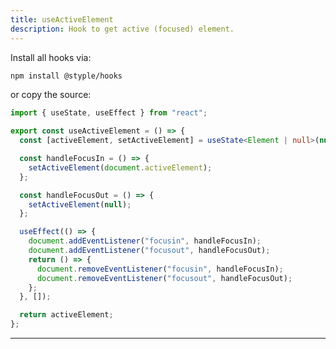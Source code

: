```yaml
---
title: useActiveElement
description: Hook to get active (focused) element.
---
```


Install all hooks via:

```bash 
npm install @styple/hooks
```

or copy the source:

```ts line=3-24
import { useState, useEffect } from "react";

export const useActiveElement = () => {
  const [activeElement, setActiveElement] = useState<Element | null>(null);

  const handleFocusIn = () => {
    setActiveElement(document.activeElement);
  };

  const handleFocusOut = () => {
    setActiveElement(null);
  };

  useEffect(() => {
    document.addEventListener("focusin", handleFocusIn);
    document.addEventListener("focusout", handleFocusOut);
    return () => {
      document.removeEventListener("focusin", handleFocusIn);
      document.removeEventListener("focusout", handleFocusOut);
    };
  }, []);

  return activeElement;
};
```

---